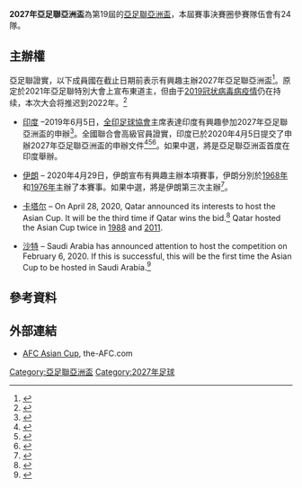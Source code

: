 {{Infobox international football competition
| tourney_name = 亞足聯亞洲盃
| year = 2027年
| other_titles = 
| image = 
| size = 
| caption = 
| country = 待定
| dates = 待定
| num_teams = 24 隊
| confederations = 1
| venues = 
| cities = 
| champion =
| count =
| second =
| third =
| fourth =
| matches =
| goals =
| attendance =
| top_scorer =
| player =
| goalkeeper =
| fair_play =
| prevseason = ''[[2023年亞足聯亞洲盃|2023]]''
| nextseason = ''2031''
}}

'''2027年亞足聯亞洲盃'''為第19屆的[[亞足聯亞洲盃|亞足聯亞洲盃]]，本屆賽事決賽圈參賽隊伍會有24隊。

==主辦權==
亞足聯證實，以下成員國在截止日期前表示有興趣主辦2027年亞足聯亞洲盃<ref>{{cite web|url=https://www.the-afc.com/competitions/afc-asian-cup/news/five-member-associations-express-interest-to-host-2027-afc-asian-cup|title=Five Member Associations express interest to host 2027 AFC Asian Cup|publisher=AFC|date=1 July 2020|accessdate=2020-08-15|archive-date=2020-12-08|archive-url=https://web.archive.org/web/20201208094230/https://www.the-afc.com/competitions/afc-asian-cup/news/five-member-associations-express-interest-to-host-2027-afc-asian-cup|dead-url=no}}</ref>。原定於2021年亞足聯特別大會上宣布東道主，但由于[[2019冠状病毒病疫情|2019冠状病毒病疫情]]仍在持续，本次大会将推迟到2022年。<ref>{{Cite web|title=COVID-19 effect: Selection for 2027 AFC Asian Cup host postponed to 2022|url=https://www.newindianexpress.com/sport/football/2021/jul/21/covid-19-effect-selection-for2027-afc-asian-cup-host-postponed-to-2022-2333408.html|access-date=2021-08-12|work=The New Indian Express|archive-date=2021-11-02|archive-url=https://web.archive.org/web/20211102092339/https://www.newindianexpress.com/sport/football/2021/jul/21/covid-19-effect-selection-for2027-afc-asian-cup-host-postponed-to-2022-2333408.html|dead-url=no}}</ref>

*{{flagicon|India}} [[全印足球協會|印度]] –2019年6月5日，[[全印足球協會|全印足球協會]]主席{{link-en|普拉富·帕特爾|Praful Patel}}表達印度有興趣參加2027年亞足聯亞洲盃的申辦<ref>{{Cite web| url=http://www.insideworldfootball.com/2019/06/05/patel-says-india-ambition-stage-2027-asian-cup/| title=Patel says India has ambition to stage 2027 Asian Cup| date=5 June 2019| accessdate=2020-08-15| archive-date=2019-11-04| archive-url=https://web.archive.org/web/20191104004516/http://www.insideworldfootball.com/2019/06/05/patel-says-india-ambition-stage-2027-asian-cup/| dead-url=no}}</ref>。全國聯合會高級官員證實，印度已於2020年4月5日提交了申辦2027年亞足聯亞洲盃的申辦文件<ref>{{Cite web | url=https://www.indiatoday.in/sports/football/story/india-officially-submits-bid-to-host-2027-afc-asian-cup-football-tournament-1663568-2020-04-05 | title=We have submitted our expression of interest: AIFF on India's bid to host AFC Asian Cup 2027 | accessdate=2020-08-15 | archive-date=2020-04-06 | archive-url=https://web.archive.org/web/20200406215303/https://www.indiatoday.in/sports/football/story/india-officially-submits-bid-to-host-2027-afc-asian-cup-football-tournament-1663568-2020-04-05 | dead-url=no }}</ref><ref>{{Cite web | url=https://www.amarujala.com/sports/football/india-submit-expression-of-interest-to-host-afc-asian-cup-2027 | title=Afc एशियाई कप की मेजबानी के लिए भारत ने पेश किया आधिकारिक दावा | accessdate=2020-08-15 | archive-date=2020-04-19 | archive-url=https://web.archive.org/web/20200419113035/https://www.amarujala.com/sports/football/india-submit-expression-of-interest-to-host-afc-asian-cup-2027 | dead-url=no }}</ref><ref>{{Cite web | url=https://timesofindia.indiatimes.com/sports/football/top-stories/india-officially-submits-bid-to-host-afc-asian-cup-in-2027/articleshow/74993426.cms | title=India officially submits bid to host AFC Asian Cup in 2027 - Times of India | accessdate=2020-08-15 | archive-date=2020-07-18 | archive-url=https://web.archive.org/web/20200718061116/https://timesofindia.indiatimes.com/sports/football/top-stories/india-officially-submits-bid-to-host-afc-asian-cup-in-2027/articleshow/74993426.cms | dead-url=no }}</ref>。如果中選，將是亞足聯亞洲盃首度在印度舉辦。
*{{flagicon|Iran}} [[伊朗足球協會|伊朗]] – 2020年4月29日，伊朗宣布有興趣主辦本項賽事，伊朗分別於[[1968年亞足聯亞洲盃|1968年]]和[[1976年亞足聯亞洲盃|1976年]]主辦了本賽事。如果中選，將是伊朗第三次主辦<ref>{{Cite web|url = https://www.sportbusiness.com/news/iran-submits-bid-to-host-2027-afc-asian-cup/|title = Iran submits bid to host 2027 AFC Asian Cup|date = 29 April 2020|accessdate = 2020-08-15|archive-date = 2020-07-18|archive-url = https://web.archive.org/web/20200718061232/https://www.sportbusiness.com/news/iran-submits-bid-to-host-2027-afc-asian-cup/|dead-url = no}}</ref>。

*{{flagicon|Qatar}} [[卡塔尔足球協會|卡塔尔]] – On April 28, 2020, Qatar announced its interests to host the Asian Cup. It will be the third time if Qatar wins the bid.<ref>{{Cite web | url=https://www.insidethegames.biz/articles/1093668/qatar-2027-asian-cup-saudi-arabia | title=Qatar preparing 2027 AFC Asian Cup bid against Saudi Arabia | accessdate=2020-08-15 | archive-date=2020-06-08 | archive-url=https://web.archive.org/web/20200608163538/https://www.insidethegames.biz/articles/1093668/qatar-2027-asian-cup-saudi-arabia | dead-url=no }}</ref> Qatar hosted the Asian Cup twice in [[1988_AFC_Asian_Cup|1988]] and [[2011_AFC_Asian_Cup|2011]].

*{{flagicon|Saudi Arabia}} [[沙特足球協會|沙特]] – Saudi Arabia has announced attention to host the competition on February 6, 2020. If this is successful, this will be the first time the Asian Cup to be hosted in Saudi Arabia.<ref>{{Cite web | url=https://www.insidethegames.biz/articles/1090189/saudi-arabia-2027-asian-cup-bid | title=Saudi Arabia bids for 2027 AFC Asian Cup | accessdate=2020-08-15 | archive-date=2020-07-18 | archive-url=https://web.archive.org/web/20200718063137/https://www.insidethegames.biz/articles/1090189/saudi-arabia-2027-asian-cup-bid | dead-url=no }}</ref>

==參考資料==
{{Reflist}}

==外部連結==
*[http://www.the-afc.com/competition/afc-asian-cup AFC Asian Cup]{{Wayback|url=http://www.the-afc.com/competition/afc-asian-cup |date=20171203162950 }}, the-AFC.com

{{亞足聯亞洲盃}}

[[Category:亞足聯亞洲盃|Category:亞足聯亞洲盃]]
[[Category:2027年足球|Category:2027年足球]]